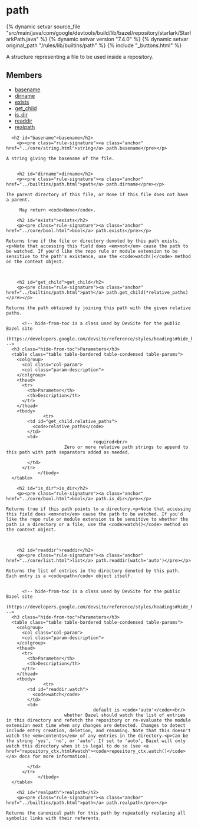 <html devsite>
<head>
  <meta name="project_path" value="/_project.yaml">
  <meta name="book_path" value="/versions/7.4.0/_book.yaml">
</head>
<body>

<h1 class="page-title" id="modules.path">path</h1>

{% dynamic setvar source_file "src/main/java/com/google/devtools/build/lib/bazel/repository/starlark/StarlarkPath.java" %}
{% dynamic setvar version "7.4.0" %}
{% dynamic setvar original_path "/rules/lib/builtins/path" %}
{% include "_buttons.html" %}
<!-- {% raw %} -->

A structure representing a file to be used inside a repository.

<h2>Members</h2>
<ul>
    <li>
    <a href="#basename">basename</a>
  </li>
      <li>
    <a href="#dirname">dirname</a>
  </li>
      <li>
    <a href="#exists">exists</a>
  </li>
      <li>
    <a href="#get_child">get_child</a>
  </li>
      <li>
    <a href="#is_dir">is_dir</a>
  </li>
      <li>
    <a href="#readdir">readdir</a>
  </li>
      <li>
    <a href="#realpath">realpath</a>
  </li>
  </ul>

      <h2 id="basename">basename</h2>
        <p><pre class="rule-signature"><a class="anchor" href="../core/string.html">string</a> path.basename</pre></p>

    A string giving the basename of the file.


        <h2 id="dirname">dirname</h2>
        <p><pre class="rule-signature"><a class="anchor" href="../builtins/path.html">path</a> path.dirname</pre></p>

    The parent directory of this file, or None if this file does not have a parent.

         May return <code>None</code>.

        <h2 id="exists">exists</h2>
        <p><pre class="rule-signature"><a class="anchor" href="../core/bool.html">bool</a> path.exists</pre></p>

    Returns true if the file or directory denoted by this path exists.<p>Note that accessing this field does <em>not</em> cause the path to be watched. If you'd like the repo rule or module extension to be sensitive to the path's existence, use the <code>watch()</code> method on the context object.



        <h2 id="get_child">get_child</h2>
        <p><pre class="rule-signature"><a class="anchor" href="../builtins/path.html">path</a> path.get_child(*relative_paths)</pre></p>

    Returns the path obtained by joining this path with the given relative paths.

          <!-- hide-from-toc is a class used by DevSite for the public Bazel site
      (https://developers.google.com/devsite/reference/styles/headings#hide_headings_from_the_toc) -->
      <h3 class="hide-from-toc">Parameters</h3>
      <table class="table table-bordered table-condensed table-params">
        <colgroup>
          <col class="col-param">
          <col class="param-description">
        </colgroup>
        <thead>
          <tr>
            <th>Parameter</th>
            <th>Description</th>
          </tr>
        </thead>
        <tbody>
                  <tr>
            <td id="get_child.relative_paths">
              <code>relative_paths</code>
            </td>
            <td>
                                     required<br/>
                          Zero or more relative path strings to append to this path with path separators added as needed.

            </td>
          </tr>
                </tbody>
      </table>

        <h2 id="is_dir">is_dir</h2>
        <p><pre class="rule-signature"><a class="anchor" href="../core/bool.html">bool</a> path.is_dir</pre></p>

    Returns true if this path points to a directory.<p>Note that accessing this field does <em>not</em> cause the path to be watched. If you'd like the repo rule or module extension to be sensitive to whether the path is a directory or a file, use the <code>watch()</code> method on the context object.



        <h2 id="readdir">readdir</h2>
        <p><pre class="rule-signature"><a class="anchor" href="../core/list.html">list</a> path.readdir(watch='auto')</pre></p>

    Returns the list of entries in the directory denoted by this path. Each entry is a <code>path</code> object itself.


          <!-- hide-from-toc is a class used by DevSite for the public Bazel site
      (https://developers.google.com/devsite/reference/styles/headings#hide_headings_from_the_toc) -->
      <h3 class="hide-from-toc">Parameters</h3>
      <table class="table table-bordered table-condensed table-params">
        <colgroup>
          <col class="col-param">
          <col class="param-description">
        </colgroup>
        <thead>
          <tr>
            <th>Parameter</th>
            <th>Description</th>
          </tr>
        </thead>
        <tbody>
                  <tr>
            <td id="readdir.watch">
              <code>watch</code>
            </td>
            <td>
                                     default is <code>'auto'</code><br/>
                          whether Bazel should watch the list of entries in this directory and refetch the repository or re-evaluate the module extension next time when any changes are detected. Changes to detect include entry creation, deletion, and renaming. Note that this doesn't watch the <em>contents</em> of any entries in the directory.<p>Can be the string 'yes', 'no', or 'auto'. If set to 'auto', Bazel will only watch this directory when it is legal to do so (see <a href="repository_ctx.html#watch"><code>repository_ctx.watch()</code></a> docs for more information).

            </td>
          </tr>
                </tbody>
      </table>

        <h2 id="realpath">realpath</h2>
        <p><pre class="rule-signature"><a class="anchor" href="../builtins/path.html">path</a> path.realpath</pre></p>

    Returns the canonical path for this path by repeatedly replacing all symbolic links with their referents.




</body>
</html>

<!-- {% endraw %} -->
